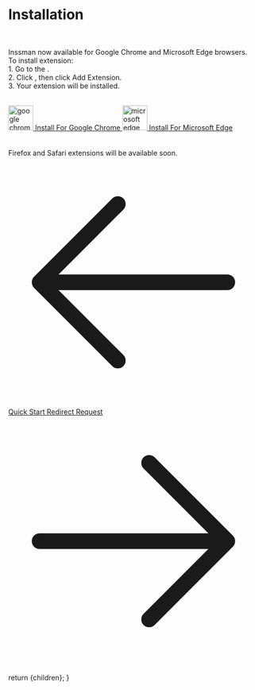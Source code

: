 
<Head>
  <title>Install</title>
  <meta name="description" content="Install browser extension Inssman" />
</Head>

<h1 className="text-4xl border-b border-neutral-200/20 pb-2 text-neutral-300">Installation</h1>

<br/>

Inssman now available for Google Chrome and Microsoft Edge browsers.
<br/>
To install extension:
<br/>
1\. Go to the <TextBG text="Browser Web Store" />.
<br/>
2\. Click <TextBG text="Add" />, then click Add Extension.
<br/>
3\. Your extension will be installed.
<br/>
<br/>

<div className="flex gap-4">
  <a className="flex flex-col justify-center items-center w-fit border border-neutral-200/20 hover:border-neutral-200/40 hover:text-neutral-300 px-2 py-1 rounded"
     href="https://chromewebstore.google.com/detail/inssman-open-source-modif/ghlpdbkhlenlfiglgphledhfhchjfjfk">
    <Image width="50" height="50" alt="google chrome" src="/assets/images/chrome.png" />
    Install For Google Chrome
  </a>
  <a className="flex flex-col justify-center items-center w-fit border border-neutral-200/20 hover:border-neutral-200/40 hover:text-neutral-300 px-2 py-1 rounded"
     href="https://microsoftedge.microsoft.com/addons/detail/obibnmkbiilpbkhpkoagnkkjlghlndpf">
    <Image width="50" height="50" alt="microsoft edge" src="/assets/images/edge.png" />
    Install For Microsoft Edge
  </a>
</div>

<br/>
<br/>
Firefox and Safari extensions will be available soon.

<div className="flex justify-between mt-20 mb-10">
  <a
    className="flex items-center w-fit h-10 p-px px-3 py-2 space-x-2 text-sm no-underline transition duration-200 cursor-pointer text-slate-100 bg-sky-600 hover:bg-sky-400 font-semiboldtext-center ustify-center group hover:shadow-2xl shadow-zinc-900 rounded-2xl"
    href="/docs/quick-start"
  >
    <svg xmlns="http://www.w3.org/2000/svg" fill="none" viewBox="0 0 24 24" stroke-width="1.5" stroke="currentColor" class="w-6 h-6">
      <path stroke-linecap="round" stroke-linejoin="round" d="M10.5 19.5L3 12m0 0l7.5-7.5M3 12h18" />
    </svg>
    Quick Start
  </a>
  <a
    className="flex items-center w-fit h-10 p-px px-3 py-2 space-x-2 text-sm no-underline transition duration-200 cursor-pointer text-slate-100 bg-sky-600 hover:bg-sky-400 font-semiboldtext-center ustify-center group hover:shadow-2xl shadow-zinc-900 rounded-2xl"
    href="/docs/redirect"
  >
    Redirect Request
    <svg xmlns="http://www.w3.org/2000/svg" fill="none" viewBox="0 0 24 24" stroke-width="1.5" stroke="currentColor" className="w-6 h-6">
      <path stroke-linecap="round" stroke-linejoin="round" d="M13.5 4.5L21 12m0 0l-7.5 7.5M21 12H3" />
    </svg>
  </a>
</div>


  return <MdxLayout>{children}</MdxLayout>;
}
